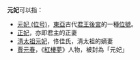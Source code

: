 '''元妃'''可以指：
* [[元妃_(位号)|元妃 (位号)]]，[[東亞|東亞]]古代[[君王|君王]][[後宮|後宮]]的一種[[位號|位號]]。
* [[王妃|正妃]]，亦即君主的正妻
* [[清太祖元妃|清太祖元妃]]，佟佳氏，清太祖的嫡妻
* [[賈元春|賈元春]]，《[[紅樓夢|紅樓夢]]》人物，被封為「元妃」
{{Disambiguation|cat=二字中國相關消歧義}}